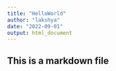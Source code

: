 ```yaml
---
title: "HelloWorld"
author: "lakshya"
date: "2022-09-01"
output: html_document
---
```


## This is a markdown file